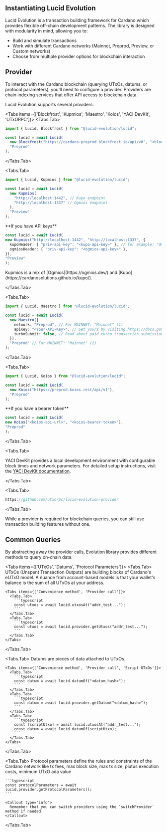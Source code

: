 
## Instantiating Lucid Evolution

Lucid Evolution is a transaction building framework for Cardano which provides flexible off-chain development patterns. The library is designed with modularity in mind, allowing you to:

- Build and simulate transactions
- Work with different Cardano networks (Mainnet, Preprod, Preview, or Custom networks)
- Choose from multiple provider options for blockchain interaction

## Provider

To interact with the Cardano blockchain (querying UTxOs, datums, or protocol parameters), you'll need to configure a provider. Providers are chain indexing services that offer API access to blockchain data. 


Lucid Evolution supports several providers:

<Tabs items={['Blockfrost', 'Kupmios', 'Maestro', 'Koios', 'YACI DevKit', 'UTxORPC']}>
  <Tabs.Tab>

```typescript
import { Lucid, Blockfrost } from "@lucid-evolution/lucid";

const lucid = await Lucid(
  new Blockfrost("https://cardano-preprod.blockfrost.io/api/v0", "<blockfrost-api-key>"),
  "Preprod"
);
```

</Tabs.Tab>

<Tabs.Tab>

```typescript
import { Lucid, Kupmios } from "@lucid-evolution/lucid";

const lucid = await Lucid(
  new Kupmios(
    "http://localhost:1442", // Kupo endpoint
    "http://localhost:1337" // Ogmios endpoint
  ),
  "Preview"
);
```

<Callout type="info">
  **If you have API keys**

  ```typescript
  const lucid = await Lucid(
  new Kupmios("http://localhost:1442", "http://localhost:1337", {
    kupoHeader: { "priv-api-key": "<kupo-api-key>" }, // for example: "dmtr-api-key": "<kupo-api-key>"
    ogmiosHeader: { "priv-api-key": "<ogmios-api-key>" },
  }),
  "Preview"
);
```

</Callout>

<Callout type="info">
  Kupmios is a mix of [Ogmios](https://ogmios.dev/) and
  [Kupo](https://cardanosolutions.github.io/kupo/).
</Callout>

</Tabs.Tab>

<Tabs.Tab>

```typescript
import { Lucid, Maestro } from "@lucid-evolution/lucid";

const lucid = await Lucid(
  new Maestro({
    network: "Preprod", // For MAINNET: "Mainnet" (1)
    apiKey: "<Your-API-Key>", // Get yours by visiting https://docs.gomaestro.org/docs/Getting-started/Sign-up-login
    turboSubmit: false, // Read about paid turbo transaction submission feature at https://docs.gomaestro.org/docs/Dapp%20Platform/Turbo%20Transaction
  }),
  "Preprod" // For MAINNET: "Mainnet" (2)
);
```

</Tabs.Tab>

<Tabs.Tab>

```typescript
import { Lucid, Koios } from "@lucid-evolution/lucid";

const lucid = await Lucid(
  new Koios("https://preprod.koios.rest/api/v1"),
  "Preprod"
);
```

<Callout type="info">
  **If you have a bearer token**

  ```typescript
const lucid = await Lucid(
  new Koios("<koios-api-url>", "<koios-bearer-token>"),
  "Preprod"
);
```

</Callout>

</Tabs.Tab>

<Tabs.Tab>

YACI DevKit provides a local development environment with configurable block times and network parameters. For detailed setup instructions, visit the [YACI DevKit documentation](https://devkit.yaci.xyz/tutorials/lucid-evolution/overview).

</Tabs.Tab>

<Tabs.Tab>

```typescript
https://github.com/utxorpc/lucid-evolution-provider
```

</Tabs.Tab>

</Tabs>

<Callout type="info">
  While a provider is required for blockchain queries, you can still use transaction building features without one.
</Callout>

## Common Queries

By abstracting away the provider calls, Evolution library provides different methods to query on-chain data:

<Tabs items={['UTxOs', 'Datums', 'Protocol Parameters']}>
  <Tabs.Tab>
    UTxOs (Unspent Transaction Outputs) are building blocks of Cardano's eUTxO model. A nuance from account-based models is that your wallet's balance is the sum of all UTxOs at your address.

    <Tabs items={['Convenience method', 'Provider call']}>
      <Tabs.Tab>
        ```typescript
        const utxos = await lucid.utxosAt("addr_test...");
        ```
      </Tabs.Tab>
      <Tabs.Tab>
        ```typescript
        const utxos = await lucid.provider.getUtxos("addr_test...");
        ```
      </Tabs.Tab>
    </Tabs>

  </Tabs.Tab>

  <Tabs.Tab>
    Datums are pieces of data attached to UTxOs.

    <Tabs items={['Convenience method', 'Provider call', 'Script UTxOs']}>
      <Tabs.Tab>
        ```typescript
        const datum = await lucid.datumOf("<datum_hash>");
        ```
      </Tabs.Tab>
      <Tabs.Tab>
        ```typescript
        const datum = await lucid.provider.getDatum("<datum_hash>");
        ```
      </Tabs.Tab>
      <Tabs.Tab>
        ```typescript
        const [scriptUtxo] = await lucid.utxosAt("addr_test...");
        const datum = await lucid.datumOf(scriptUtxo);
        ```
      </Tabs.Tab>
    </Tabs>

  </Tabs.Tab>

  <Tabs.Tab>
    Protocol parameters define the rules and constraints of the Cardano network like tx fees, max block size, max tx size, plutus execution costs, minimum UTxO ada value

    ```typescript
    const protocolParameters = await lucid.provider.getProtocolParameters();
    ```

    <Callout type="info">
      Remember that you can switch providers using the `switchProvider` method if needed.
    </Callout>

  </Tabs.Tab>
</Tabs>

